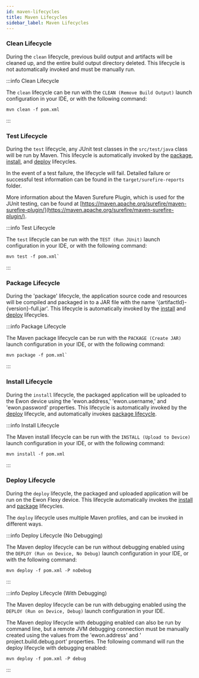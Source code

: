 ```yaml
---
id: maven-lifecycles
title: Maven Lifecycles
sidebar_label: Maven Lifecycles
---
```


### Clean Lifecycle

During the `clean` lifecycle, previous build output and artifacts will be cleaned up, and the entire
build output directory deleted. This lifecycle is not automatically invoked and must be manually
run.

:::info Clean Lifecycle

The `clean` lifecycle can be run with the `CLEAN (Remove Build Output)` launch configuration in
your IDE, or with the following command:

```shell
mvn clean -f pom.xml
```

:::

### Test Lifecycle

During the `test` lifecycle, any JUnit test classes in the `src/test/java` class will be run by
Maven. This lifecycle is automatically invoked by
the [package](#package-lifecycle), [install](#install-lifecycle), and [deploy](#deploy-lifecycle)
lifecycles.

In the event of a test failure, the lifecycle will fail. Detailed failure or successful test
information can be found in the `target/surefire-reports` folder.

More information about the Maven Surefure Plugin, which is used for the JUnit testing, can be found
at [https://maven.apache.org/surefire/maven-surefire-plugin/](https://maven.apache.org/surefire/maven-surefire-plugin/).

:::info Test Lifecycle

The `test` lifecycle can be run with the `TEST (Run JUnit)` launch configuration in your IDE, or
with the following command:

```
mvn test -f pom.xml`
```

:::

### Package Lifecycle

During the 'package' lifecycle, the application source code and resources will be compiled and
packaged in to a JAR file with the name '{artifactId}-{version}-full.jar'. This lifecycle is
automatically invoked by the [install](#install-lifecycle)
and [deploy](#deploy-lifecycle) lifecycles.

:::info Package Lifecycle

The Maven package lifecycle can be run with the `PACKAGE (Create JAR)` launch configuration in your
IDE, or with the
following command:

```
mvn package -f pom.xml`
```

:::

### Install Lifecycle

During the `install` lifecycle, the packaged application will be uploaded to the Ewon device using
the 'ewon.address,' 'ewon.username,' and 'ewon.password' properties. This lifecycle is automatically
invoked by the [deploy](#deploy-lifecycle) lifecycle, and automatically
invokes [package lifecycle](#package-lifecycle).

:::info Install Lifecycle

The Maven install lifecycle can be run with the `INSTALL (Upload to Device)` launch configuration in
your IDE, or with the following command:

```
mvn install -f pom.xml
```

:::

### Deploy Lifecycle

During the `deploy` lifecycle, the packaged and uploaded application will be run on the Ewon Flexy
device. This lifecycle automatically invokes the [install](#install-lifecycle)
and [package](#package-lifecycle) lifecycles.

The `deploy` lifecycle uses multiple Maven profiles, and can be invoked in different ways.

:::info Deploy Lifecycle (No Debugging)

The Maven deploy lifecycle can be run without debugging enabled using
the `DEPLOY (Run on Device, No Debug)` launch
configuration in your IDE, or with the following command:

```
mvn deploy -f pom.xml -P noDebug
```

:::

:::info Deploy Lifecycle (With Debugging)

The Maven deploy lifecycle can be run with debugging enabled using
the `DEPLOY (Run on Device, Debug)` launch configuration in your IDE.

The Maven deploy lifecycle with debugging enabled can also be run by command line, but a remote JVM
debugging connection must be manually created using the values from the 'ewon.address' and '
project.build.debug.port' properties. The following command will run the deploy lifecycle with
debugging enabled:

```
mvn deploy -f pom.xml -P debug
```

:::

